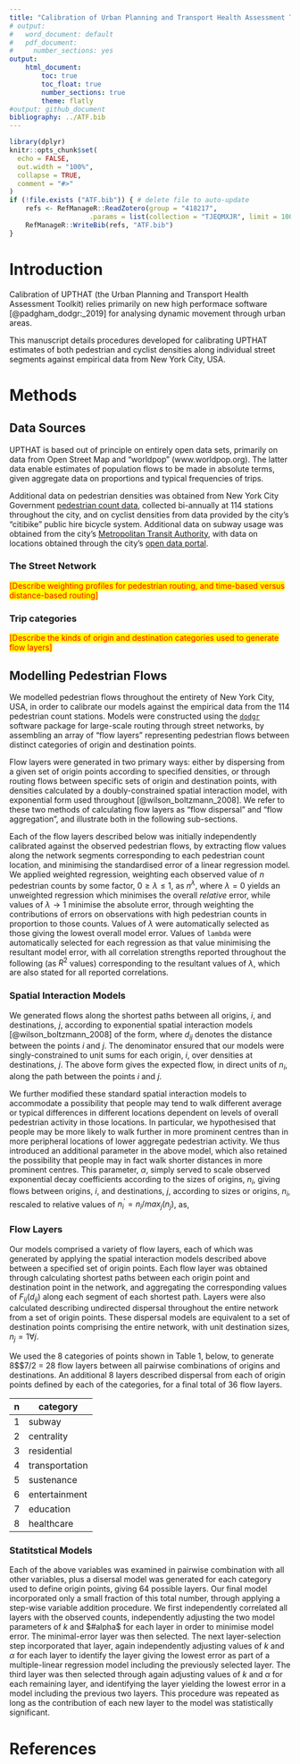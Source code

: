 ```yaml
---
title: "Calibration of Urban Planning and Transport Health Assessment Toolkit"
# output:
#   word_document: default
#   pdf_document:
#     number_sections: yes
output:
    html_document:
        toc: true
        toc_float: true
        number_sections: true
        theme: flatly
#output: github_document
bibliography: ../ATF.bib
---
```


<!-- README.md is generated from README.Rmd. Please edit that file -->

```r
library(dplyr)
knitr::opts_chunk$set(
  echo = FALSE,
  out.width = "100%",
  collapse = TRUE,
  comment = "#>"
)
if (!file.exists ("ATF.bib")) { # delete file to auto-update
    refs <- RefManageR::ReadZotero(group = "418217",
                    .params = list(collection = "TJEQMXJR", limit = 100))
    RefManageR::WriteBib(refs, "ATF.bib")
}
```


# Introduction

Calibration of UPTHAT (the Urban Planning and Transport Health Assessment
Toolkit) relies primarily on new high performace software
[@padgham_dodgr:_2019] for analysing dynamic movement through urban areas.

This manuscript details procedures developed for calibrating UPTHAT estimates
of both pedestrian and cyclist densities along individual street segments
against empirical data from New York City, USA.

# Methods

## Data Sources

UPTHAT is based out of principle on entirely open data sets, primarily on data
from Open Street Map and "worldpop" (www.worldpop.org). The latter data enable
estimates of population flows to be made in absolute terms, given aggregate
data on proportions and typical frequencies of trips.

Additional data on pedestrian densities was obtained from New York City
Government [pedestrian count
data](https://www1.nyc.gov/html/dot/html/about/datafeeds.shtml#Pedestrians),
collected bi-annually at 114 stations throughout the city, and on cyclist
densities from data provided by the city's "citibike" public hire bicycle
system. Additional data on subway usage was obtained from the city's
[Metropolitan Transit
Authority](http://web.mta.info/nyct/facts/ridership/ridership_sub_annual.htm),
with data on locations obtained through the city's [open data
portal](https://data.cityofnewyork.us/Transportation/Subway-Stations/arq3-7z49).

### The Street Network

<span style="background-color:yellow; color:red">
[Describe weighting profiles for pedestrian routing, and time-based versus distance-based routing]
</span>

### Trip categories

<span style="background-color:yellow; color:red">
[Describe the kinds of origin and destination categories used to generate flow layers]
</span>

## Modelling Pedestrian Flows

We modelled pedestrian flows throughout the entirety of New York City, USA, in
order to calibrate our models against the empirical data from the 114
pedestrian count stations. Models were constructed using the
[`dodgr`](https://github.com/atfutures/dodgr) software package for large-scale
routing through street networks, by assembling an array of "flow layers"
representing pedestrian flows between distinct categories of origin and
destination points.

Flow layers were generated in two primary ways: either by dispersing from
a given set of origin points according to specified densities, or through
routing flows between specific sets of origin and destination points, with
densities calculated by a doubly-constrained spatial interaction model, with
exponential form used throughout [@wilson_boltzmann_2008]. We refer to these
two methods of calculating flow layers as "flow dispersal" and "flow
aggregation", and illustrate both in the following sub-sections.

Each of the flow layers described below was initially independently calibrated
against the observed pedestrian flows, by extracting flow values along the
network segments corresponding to each pedestrian count location, and
minimising the standardised error of a linear regression model. We applied
weighted regression, weighting each observed value of $n$ pedestrian counts by
some factor, $0\ge\lambda\le1$, as $n^\lambda$, where $\lambda = 0$ yields an
unweighted regression which minimises the overall *relative* error, while
values of $\lambda\rightarrow1$ minimise the absolute error, through weighting
the contributions of errors on observations with high pedestrian counts in
proportion to those counts. Values of $\lambda$ were automatically selected as
those giving the lowest overall model error. Values of `lambda` were
automatically selected for each regression as that value minimising the
resultant model error, with all correlation strengths reported throughout the
following (as $R^2$ values) corresponding to the resultant values of $\lambda$,
which are also stated for all reported correlations.

### Spatial Interaction Models

We generated flows along the shortest paths between all origins, $i$, and
destinations, $j$, according to exponential spatial interaction models
[@wilson_boltzmann_2008] of the form,
\begin{equation}
    SI_{ij} (d_{ij}) = \frac{n_in_j}{\sum_j n_j exp (-d_{ij} / k)} exp (-d_{ij} / k),
\end{equation}
where $d_{ij}$ denotes the distance between the points $i$ and $j$. The
denominator ensured that our models were singly-constrained to unit sums for
each origin, $i$, over densities at destinations, $j$. The above form gives the
expected flow, in direct units of $n_i$, along the path between the points $i$
and $j$.

We further modified these standard spatial interaction models to accommodate
a possibility that people may tend to walk different average or typical
differences in different locations dependent on levels of overall pedestrian
activity in those locations. In particular, we hypothesised that people may be
more likely to walk further in more prominent centres than in more peripheral
locations of lower aggregate pedestrian activity. We thus introduced an
additional parameter in the above model, which also retained the possibility
that people may in fact walk shorter distances in more prominent centres. This
parameter, $\alpha$, simply served to scale observed exponential decay
coefficients according to the sizes of origins, $n_i$, giving flows between
origins, $i$, and destinations, $j$, according to sizes or origins, $n_i$,
rescaled to relative values of $n_i^\prime = n_i/max_j (n_j)$, as,
\begin{equation}
    F_{ij} (d_{ij}; k, \alpha) = \frac{n_in_j}
    {\sum_j n_j exp (-d_{ij} / k ^ {1 + \alpha n_i^\prime})}
    exp (-d_{ij} / k ^ {1 + \alpha n_i^\prime}).
\end{equation}


### Flow Layers

Our models comprised a variety of flow layers, each of which was generated by
applying the spatial interaction models described above between a specified set
of origin points. Each flow layer was obtained through calculating shortest
paths between each origin point and destination point in the network, and
aggregating the corresponding values of $F_{ij} (d_{ij})$ along each segment of
each shortest path. Layers were also calculated describing undirected dispersal
throughout the entire network from a set of origin points. These dispersal
models are equivalent to a set of destination points comprising the entire
network, with unit destination sizes, $n_j = 1\forall j$.

We used the 8 categories of points shown in Table 1, below, to generate
8$\times$7/2 = 28 flow layers between all pairwise combinations of origins and
destinations. An additional 8 layers described dispersal from each of origin
points defined by each of the categories, for a final total of 36 flow layers.

n | category
--- | ---
1 | subway
2 | centrality
3 | residential
4 | transportation
5 | sustenance
6 | entertainment
7 | education
8 | healthcare


### Statitstical Models

Each of the above variables was examined in pairwise combination with all other
variables,  plus a disersal model was generated for each category used to
define origin points, giving 64 possible layers. Our final model incorporated
only a small fraction of this total number, through applying a step-wise
variable addition procedure. We first independently correlated all layers with
the observed counts, independently adjusting the two model parameters of $k$
and $#alpha$ for each layer in order to minimise model error. The minimal-error
layer was then selected. The next layer-selection step incorporated that layer,
again independently adjusting values of $k$ and $\alpha$ for each layer to
identify the layer giving the lowest error as part of a multiple-linear
regression model including the previously selected layer. The third layer was
then selected through again adjusting values of $k$ and $\alpha$ for each
remaining layer, and identifying the layer yielding the lowest error in a model
including the previous two layers. This procedure was repeated as long as the
contribution of each new layer to the model was statistically significant.


# References
